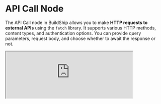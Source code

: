 # API Call Node


The API Call node in BuildShip allows you to make **HTTP requests to external APIs** using the `fetch` library. It
supports various HTTP methods, content types, and authentication options. You can provide query parameters, request
body, and choose whether to await the response or not.

<iframe
  className='aspect-video w-full'
  src='https://www.youtube.com/embed/7ehFdORNIaE?si=UVRHtbU9nlJpUY-g'
  allow='accelerometer; autoplay; clipboard-write; encrypted-media; gyroscope; picture-in-picture;
    allowfullscreen'
  width='80%'
/>

## Node Inputs

The API Call node accepts the following inputs:

<Image src={apicallNode} alt='API Call Node' width={1200} />

### HTTP Method

The HTTP method to use for the API call. Supported values are:

- `GET`
- `POST`
- `PUT`
- `DELETE`
- `PATCH`

### URL

The URL endpoint of the API to be called, for example: `https://api.openweathermap.org/data/2.5/weather`.

### Authorization

The authorization header for the API call, if required (e.g., Bearer or Basic token), for example: `Bearer abc123`. This
`authorization` header will be added to the request headers while sending the API call.

<Image src={apiCall2} alt='API Call Node' width={1200} />

### Query Parameters

The query parameters for the API call. They will be merged with the URL if any are provided.

**For example:** If the URL is `https://api.example.com/data` and the query parameters are
`{"query1": "value1", "query2": "value2"}`, the final URL will be
`https://api.example.com/data?query1=value1&query2=value2`.

**Sample Input:**

```json
{
  "query1": "value1",
  "query2": "value2"
}
```

### Body

The body of the request. It can be a JSON object or a string. The content type of the body can be specified using the
`Content Type` field. If the content type is `application/json`, the body will be sent as a JSON object.

**Sample Input:**

```json
{
  "key": "value",
  "data": {
    "nested": "value"
  }
}
```

### Content Type

The content type of the API call. Available options are:

- `application/json` (default)
- `application/x-www-form-urlencoded`
- `multipart/form-data`
- `text/plain`

### Await?

A boolean value indicating whether the workflow should wait for the API response before proceeding to the next node. If
set to `false`, the node will return immediately with `null` data.

## Node Outputs

The API Call node returns an object with the following properties:

- `status`: The HTTP status code of the API response.
- `data`: The response data from the API. If the response is JSON, it will be parsed into an object. Otherwise, it will
  be returned as a string.

## Testing the API Call Node

Navigate to the 'API Call' node and fill in the fields with the required information. Click on the '▶︎' **Test Button**
located in the top-right corner of the Node. This will open up the Node testing panel where you can enter the test
inputs to execute the Node.

Enter the values for the required fields like `HTTP Method`, `URL`, `Content Type`, `Query Parameters`, `Body`, and
`Authorization`. Click on the 'Run Test' button to execute the Node.

<Image src={apicallTesting} alt='API Call Node Testing' width={800} />

If the execution is **successful**, a green check-mark ✅ will appear on the node. To view the output of the test run,
click on the check-mark. You can copy the output by clicking '**Copy Value**'.

<Callout emoji='💡'>
  In case of an unsuccessful execution, an error message will be displayed. For example, an incorrect URL can lead to an
  error.
</Callout>

